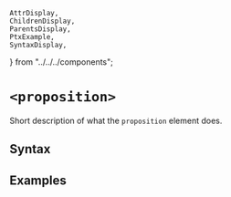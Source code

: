     AttrDisplay,
    ChildrenDisplay,
    ParentsDisplay,
    PtxExample,
    SyntaxDisplay,
} from "../../../components";

# `<proposition>`

Short description of what the `proposition` element does.

## Syntax

<SyntaxDisplay name="proposition" />

## Examples

    